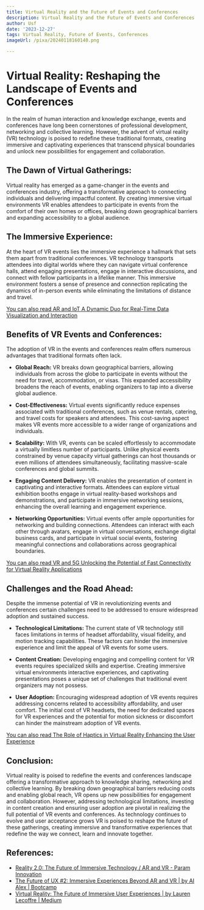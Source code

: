 ```yaml
---
title: Virtual Reality and the Future of Events and Conferences
description: Virtual Reality and the Future of Events and Conferences
author: Usf
date: '2023-12-27'
tags: Virtual Reality, Future of Events, Conferences
imageUrl: /pixa/20240118160140.png

---
```

# Virtual Reality: Reshaping the Landscape of  Events and  Conferences

In the realm of human  interaction and knowledge exchange, events and  conferences have long been cornerstones of professional development, networking and collective learning. However, the advent of  virtual reality (VR) technology is poised to redefine these traditional formats, creating immersive and  captivating experiences that transcend physical boundaries and unlock new possibilities for engagement and collaboration.

## The Dawn of Virtual Gatherings:

Virtual reality has emerged as a game-changer in the events  and conferences industry, offering a transformative approach to  connecting individuals  and delivering impactful content. By creating immersive virtual environments VR  enables attendees to participate  in events from the comfort of their own homes or offices, breaking down geographical barriers and expanding accessibility to a global audience.

## The Immersive Experience:

At the heart  of  VR events lies the  immersive experience a hallmark that sets them  apart from traditional conferences. VR technology transports attendees into digital worlds where they  can navigate virtual conference halls, attend  engaging presentations,  engage in interactive discussions, and connect with fellow participants in a lifelike manner. This immersive environment fosters a sense of presence and connection replicating the dynamics of in-person events while eliminating the limitations  of distance and travel.

[You  can  also read AR and IoT A Dynamic Duo for Real-Time Data Visualization and Interaction](AR%20and%20IoT%20A%20Dynamic%20Duo%20for%20Real-Time%20Data%20Visualization%20and%20Interaction)


## Benefits of  VR Events and Conferences:

The adoption of  VR in the events  and conferences realm offers numerous advantages that traditional formats often lack.

* **Global Reach:** VR breaks down  geographical barriers,  allowing individuals from across the globe  to participate in  events without  the need for travel, accommodation, or visas. This expanded accessibility broadens the reach of events, enabling organizers  to tap into a diverse global audience.

*  **Cost-Effectiveness:** Virtual events significantly reduce expenses  associated with traditional  conferences, such as venue rentals, catering, and travel  costs  for speakers  and attendees. This cost-saving aspect makes VR events more accessible to a wider range of organizations and individuals.

* **Scalability:** With VR, events can be scaled effortlessly to accommodate a virtually limitless number of participants. Unlike physical events constrained  by venue  capacity virtual gatherings  can host thousands or even millions of attendees simultaneously, facilitating massive-scale conferences and  global summits.

* **Engaging Content Delivery:** VR enables  the presentation of content in captivating and interactive  formats. Attendees  can explore virtual exhibition booths engage in virtual reality-based workshops and demonstrations, and participate in immersive networking sessions, enhancing  the overall learning and engagement experience.

* **Networking Opportunities:** Virtual events offer ample opportunities for networking and building connections. Attendees can  interact with each other through avatars, engage in virtual conversations, exchange digital business cards, and participate in virtual  social events, fostering meaningful connections and collaborations across geographical boundaries.

[You can  also read VR and 5G Unlocking the Potential of Fast Connectivity for Virtual Reality Applications](VR%20and%205G%20Unlocking%20the%20Potential%20of%20Fast%20Connectivity%20for%20Virtual%20Reality%20Applications)


## Challenges and  the Road Ahead:

Despite the immense potential of VR in revolutionizing events and conferences certain challenges  need  to be addressed to ensure widespread adoption and sustained success.

* **Technological Limitations:** The current state of VR technology still faces limitations in terms of headset affordability, visual fidelity, and motion  tracking capabilities. These factors can hinder the immersive experience and limit the appeal of VR  events for some  users.

* **Content Creation:**  Developing engaging and compelling content for VR  events requires specialized skills and expertise. Creating immersive virtual  environments  interactive experiences, and captivating presentations poses a unique  set of challenges that traditional event organizers may not possess.

* **User Adoption:** Encouraging widespread adoption of  VR events requires  addressing concerns related to accessibility affordability, and user comfort. The initial cost of  VR headsets, the need for  dedicated  spaces for VR experiences and the  potential for motion sickness or discomfort can hinder the mainstream adoption of  VR events.

[You can also read The Role  of Haptics in Virtual Reality Enhancing  the User Experience](The%20Role%20of%20Haptics%20in%20Virtual%20Reality%20Enhancing%20the%20User%20Experience)


## Conclusion:

Virtual reality is poised to redefine the events and conferences landscape offering a  transformative approach to knowledge sharing, networking and collective learning. By breaking down geographical barriers reducing costs  and enabling global reach, VR opens up new possibilities for engagement and collaboration. However, addressing technological limitations,  investing in  content creation and ensuring user adoption are pivotal  in realizing the full potential of VR events and conferences. As technology continues to evolve and user acceptance grows VR is poised to reshape the future of these gatherings, creating immersive and transformative experiences that redefine the way we connect, learn and innovate together.

## References:
- [Reality 2.0: The Future of Immersive Technology / AR and VR - Param Innovation](https://paraminnovation.org/2023/02/19/reality-2-0-the-future-of-immersive-technology-ar-and-vr/)
- [The Future of UX #2: Immersive Experiences Beyond AR and VR | by AI Alex | Bootcamp](https://bootcamp.uxdesign.cc/the-future-of-ux-2-immersive-experiences-beyond-ar-and-vr-69b26137d5ea)
- [Virtual Reality: The Future of Immersive User Experiences | by Lauren Lecoffre | Medium](https://medium.com/@laurenlecoffre/virtual-reality-the-future-of-immersive-user-experiences-7df0e622cc6f)
